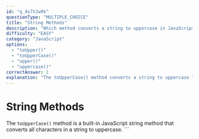 ```yaml
---
id: "q_4s7t2w9k"
questionType: "MULTIPLE_CHOICE"
title: "String Methods"
description: "Which method converts a string to uppercase in JavaScript?"
difficulty: "EASY"
category: "JavaScript"
options:
  - "toUpper()"
  - "toUpperCase()"
  - "upper()"
  - "uppercase()"
correctAnswer: 1
explanation: "The toUpperCase() method converts a string to uppercase letters."
---
```


# String Methods

The `toUpperCase()` method is a built-in JavaScript string method that converts all characters in a string to uppercase.
\`\`\`
